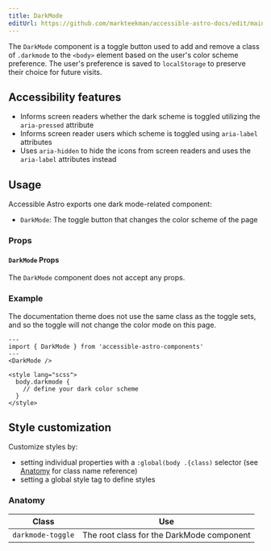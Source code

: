 ```yaml
---
title: DarkMode
editUrl: https://github.com/markteekman/accessible-astro-docs/edit/main/src/content/docs/components/darkmode.mdx
---
```



The `DarkMode` component is a toggle button used to add and remove a class of `.darkmode` to the `<body>` element based on the user's color scheme preference. The user's preference is saved to `localStorage` to preserve their choice for future visits.

## Accessibility features

* Informs screen readers whether the dark scheme is toggled utilizing the `aria-pressed` attribute
* Informs screen reader users which scheme is toggled using `aria-label` attributes
* Uses `aria-hidden` to hide the icons from screen readers and uses the `aria-label` attributes instead

## Usage

Accessible Astro exports one dark mode-related component:
* `DarkMode`: The toggle button that changes the color scheme of the page

### Props
#### `DarkMode` Props
The `DarkMode` component does not accept any props.

### Example
<Aside type="note">
  The documentation theme does not use the same class as the toggle sets, and so the toggle will not change the color
  mode on this page.
</Aside>

<NoStarlightStyles>
  <DarkMode/>
</NoStarlightStyles>




```astro
---
import { DarkMode } from 'accessible-astro-components'
---
<DarkMode />

<style lang="scss">
  body.darkmode {
    // define your dark color scheme
  }
</style>
```


## Style customization

Customize styles by:

* setting individual properties with a `:global(body .{class)` selector (see [Anatomy](#anatomy) for class name reference)
* setting a global style tag to define styles

### Anatomy

| Class                      | Use                                                                               |
|----------------------------|-----------------------------------------------------------------------------------|
| `darkmode-toggle`                     | The root class for the DarkMode component                                             |